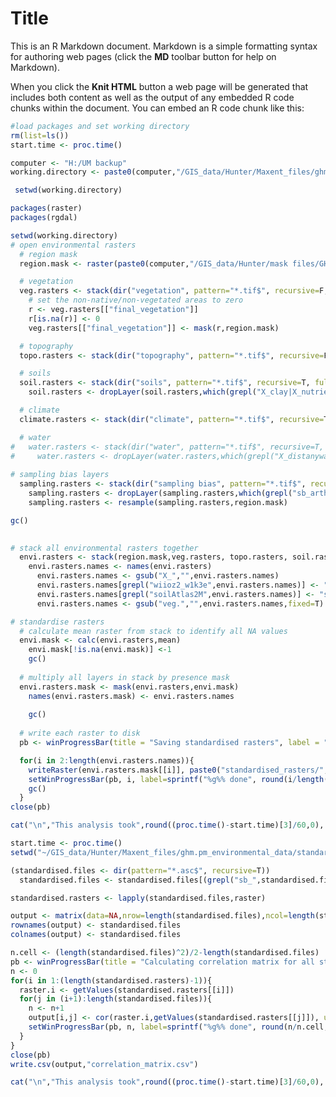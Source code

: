 Title
========================================================

This is an R Markdown document. Markdown is a simple formatting syntax for authoring web pages (click the **MD** toolbar button for help on Markdown).

When you click the **Knit HTML** button a web page will be generated that includes both content as well as the output of any embedded R code chunks within the document. You can embed an R code chunk like this:

```r
#load packages and set working directory
rm(list=ls())
start.time <- proc.time()

computer <- "H:/UM backup"
working.directory <- paste0(computer,"/GIS_data/Hunter/Maxent_files/ghm.pm/environmental_data")

 setwd(working.directory)

packages(raster)
packages(rgdal)

```



```r
setwd(working.directory)
# open environmental rasters
  # region mask
  region.mask <- raster(paste0(computer,"/GIS_data/Hunter/mask files/GH_PM.mask.tif"))

  # vegetation
  veg.rasters <- stack(dir("vegetation", pattern="*.tif$", recursive=F, full.names=T))
    # set the non-native/non-vegetated areas to zero
    r <- veg.rasters[["final_vegetation"]]
    r[is.na(r)] <- 0
    veg.rasters[["final_vegetation"]] <- mask(r,region.mask)

  # topography
  topo.rasters <- stack(dir("topography", pattern="*.tif$", recursive=F, full.names=T)) 

  # soils
  soil.rasters <- stack(dir("soils", pattern="*.tif$", recursive=T, full.names=T))
    soil.rasters <- dropLayer(soil.rasters,which(grepl("X_clay|X_nutrients",names(soil.rasters))==TRUE))

  # climate
  climate.rasters <- stack(dir("climate", pattern="*.tif$", recursive=T, full.names=T))

  # water
#   water.rasters <- stack(dir("water", pattern="*.tif$", recursive=T, full.names=T))
#     water.rasters <- dropLayer(water.rasters,which(grepl("X_distanywater|X_distnonpermw|X_erosional",names(water.rasters))==TRUE))
  
# sampling bias layers
  sampling.rasters <- stack(dir("sampling bias", pattern="*.tif$", recursive=T, full.names=T)) 
    sampling.rasters <- dropLayer(sampling.rasters,which(grepl("sb_arthropods",names(sampling.rasters))==TRUE))
    sampling.rasters <- resample(sampling.rasters,region.mask)

gc()
  
```


```r
# stack all environmental rasters together
  envi.rasters <- stack(region.mask,veg.rasters, topo.rasters, soil.rasters, climate.rasters, sampling.rasters)
    envi.rasters.names <- names(envi.rasters)
      envi.rasters.names <- gsub("X_","",envi.rasters.names)
      envi.rasters.names[grepl("wiioz2_w1k3e",envi.rasters.names)] <- "wii"
      envi.rasters.names[grepl("soilAtlas2M",envi.rasters.names)] <- "soil"
      envi.rasters.names <- gsub("veg.","",envi.rasters.names,fixed=T)

# standardise rasters  
  # calculate mean raster from stack to identify all NA values
  envi.mask <- calc(envi.rasters,mean)
    envi.mask[!is.na(envi.mask)] <-1
    gc()
  
  # multiply all layers in stack by presence mask  
  envi.rasters.mask <- mask(envi.rasters,envi.mask)
    names(envi.rasters.mask) <- envi.rasters.names
    
    gc()
  
  # write each raster to disk
  pb <- winProgressBar(title = "Saving standardised rasters", label = "0% done",min = 0, max = length(envi.rasters.names), initial = 0, width = 300)

  for(i in 2:length(envi.rasters.names)){
    writeRaster(envi.rasters.mask[[i]], paste0("standardised_rasters/",envi.rasters.names[i],".asc"), overwrite=T)
    setWinProgressBar(pb, i, label=sprintf("%g%% done", round(i/length(envi.rasters.names),2)*100))
    gc()
  }
close(pb)

cat("\n","This analysis took",round((proc.time()-start.time)[3]/60,0), "minutes to run with",length(names(envi.rasters)), "rasters.")
```


```r
start.time <- proc.time()
setwd("~/GIS_data/Hunter/Maxent_files/ghm.pm_environmental_data/standardised_rasters/")

(standardised.files <- dir(pattern="*.asc$", recursive=T))
  standardised.files <- standardised.files[(grepl("sb_",standardised.files)==FALSE & grepl("hccrems",standardised.files)==FALSE)]

standardised.rasters <- lapply(standardised.files,raster) 

output <- matrix(data=NA,nrow=length(standardised.files),ncol=length(standardised.files))
rownames(output) <- standardised.files
colnames(output) <- standardised.files

n.cell <- (length(standardised.files)^2)/2-length(standardised.files)
pb <- winProgressBar(title = "Calculating correlation matrix for all standardised rasters - go get coffee!", label = "0% done",min = 0, max = n.cell, initial = 0, width = 400)
n <- 0
for(i in 1:(length(standardised.rasters)-1)){
  raster.i <- getValues(standardised.rasters[[i]])
  for(j in (i+1):length(standardised.files)){
    n <- n+1
    output[i,j] <- cor(raster.i,getValues(standardised.rasters[[j]]), use="complete.obs")
    setWinProgressBar(pb, n, label=sprintf("%g%% done", round(n/n.cell,2)*100))
  }
}
close(pb)
write.csv(output,"correlation_matrix.csv")

cat("\n","This analysis took",round((proc.time()-start.time)[3]/60,0), "minutes to run with",length(standardised.files), "rasters.")
```